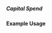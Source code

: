 ===== Capital Spend ===== 
{{for revison 1.03}}
{{for release 1.03}}
==== Example Usage ====

<code xml>
<capital-spend percentage="88.8"/>
</code>